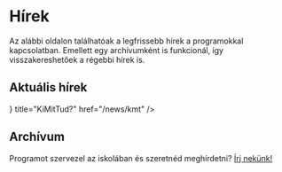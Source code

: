 
# Hírek

Az alábbi oldalon találhatóak a legfrissebb hírek a programokkal kapcsolatban. Emellett egy archívumként is funkcionál, így visszakereshetőek a régebbi hírek is.

## Aktuális hírek

<Cards>
  <Card
    arrow={true}
    icon={<FaSlideshare />}
    title="KiMitTud?"
    href="/news/kmt"
  />
</Cards>

## Archívum

<Cards>
  <Card arrow={true} title="Design pályázat" href="/news/merch" />
  <Card arrow={true} title="Zene Világnapja" href="/news/zenevilagnap" />
  <Card arrow={true} title="Karácsonyi koncert" href="/news/walkthewish" />
  <Card arrow={true} title="Kéktúra 14. szakasz" href="/news/kektura" />
  <Card arrow={true} title="Gólyaest" href="/news/golyaest" />
  <Card arrow={true} title="KlubExpo" href="/news/klubexpo" />
</Cards>

Programot szervezel az iskolában és szeretnéd meghírdetni? [Írj nekünk!](https://barnagoz.atlassian.net/servicedesk/customer/portal/3/group/4/create/13)
